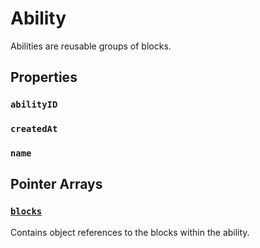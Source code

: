 
# Ability

Abilities are reusable groups of blocks.

## Properties

### `abilityID`

<Undocumented />

### `createdAt`

<Undocumented />

### `name`

<Undocumented />


## Pointer Arrays

### [`blocks`](/wiki/spec/block)

<PropertyData type="array" />

Contains object references to the blocks within the ability.

